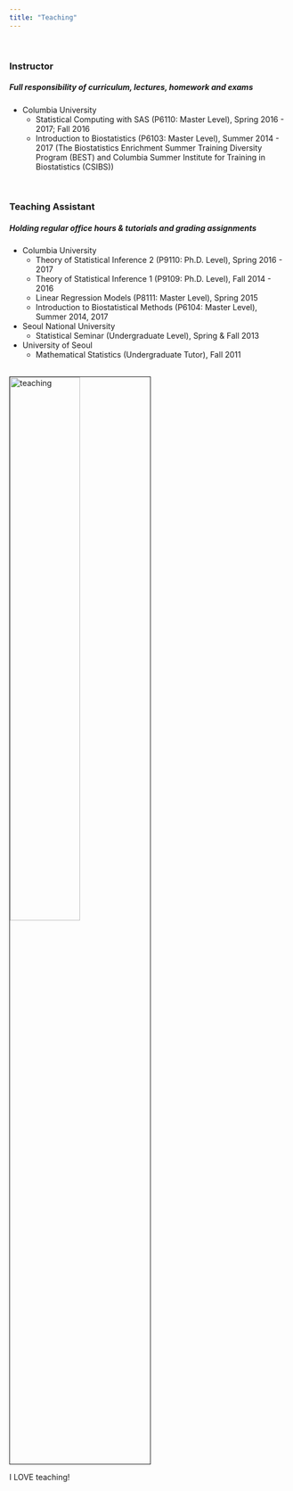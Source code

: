 ```yaml
---
title: "Teaching"
---
```


<br> 

### Instructor

##### Full responsibility of curriculum, lectures, homework and exams

* Columbia University
    + Statistical Computing with SAS (P6110: Master Level), Spring 2016 - 2017; Fall 2016
    + Introduction to Biostatistics (P6103: Master Level), Summer 2014 - 2017
      (The Biostatistics Enrichment Summer Training Diversity Program (BEST) and Columbia Summer Institute for Training in Biostatistics (CSIBS))

<br> 

### Teaching Assistant

##### Holding regular office hours & tutorials and grading assignments

* Columbia University
    + Theory of Statistical Inference 2 (P9110: Ph.D. Level), Spring 2016 - 2017
    + Theory of Statistical Inference 1 (P9109: Ph.D. Level), Fall 2014 - 2016
    + Linear Regression Models (P8111: Master Level), Spring 2015
    + Introduction to Biostatistical Methods (P6104: Master Level), Summer 2014, 2017

* Seoul National University
    + Statistical Seminar (Undergraduate Level), Spring & Fall 2013
    
* University of Seoul
    + Mathematical Statistics (Undergraduate Tutor), Fall 2011
      

<br><img src="image/BESTCSIBS.jpg" alt="teaching" style="width:50%; border:1px solid"><br>

I LOVE teaching!

